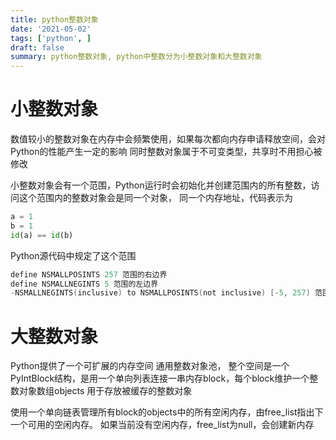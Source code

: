 ```yaml
---
title: python整数对象
date: '2021-05-02'
tags: ['python', ]
draft: false
summary: python整数对象, python中整数分为小整数对象和大整数对象
---
```


# 小整数对象
数值较小的整数对象在内存中会频繁使用，如果每次都向内存申请释放空间，会对Python的性能产生一定的影响
同时整数对象属于不可变类型，共享时不用担心被修改

小整数对象会有一个范围，Python运行时会初始化并创建范围内的所有整数，访问这个范围内的整数对象会是同一个对象，
同一个内存地址，代码表示为
```python
a = 1
b = 1
id(a) == id(b)
```

Python源代码中规定了这个范围
```c
define NSMALLPOSINTS 257 范围的右边界
define NSMALLNEGINTS 5 范围的左边界
-NSMALLNEGINTS(inclusive) to NSMALLPOSINTS(not inclusive) [-5, 257) 范围
```

# 大整数对象
Python提供了一个可扩展的内存空间 通用整数对象池，
整个空间是一个PyIntBlock结构，是用一个单向列表连接一串内存block，每个block维护一个整数对象数组objects
用于存放被缓存的整数对象

使用一个单向链表管理所有block的objects中的所有空闲内存，由free_list指出下一个可用的空闲内存。
如果当前没有空闲内存，free_list为null，会创建新内存
